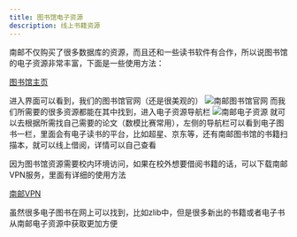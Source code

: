 ```yaml
---
title: 图书馆电子资源
description: 线上书籍资源
---
```


南邮不仅购买了很多数据库的资源，而且还和一些读书软件有合作，所以说图书馆的电子资源非常丰富，下面是一些使用方法：

[图书馆主页](https://lib.njupt.edu.cn/)

进入界面可以看到，我们的图书馆官网（还是很美观的）
![南邮图书馆官网](@assets/docs/learn/library/南邮图书馆官网.png)
而我们所需要的很多资源都能在其中找到，进入电子资源导航栏
![南邮电子资源](@assets/docs/learn/library/电子资源.png)
就可以去根据所需找自己需要的论文（数模比赛常用），左侧的导航栏可以看到电子图书一栏，里面会有电子读书的平台，比如超星、京东等，还有南邮图书馆的书籍扫描本，就可以线上借阅，详情可以自己查看

因为图书馆资源需要校内环境访问，如果在校外想要借阅书籍的话，可以下载南邮VPN服务，里面有详细的使用方法

[南邮VPN](https://xxb.njupt.edu.cn/9076/list.htm)

虽然很多电子图书在网上可以找到，比如zlib中，但是很多新出的书籍或者电子书从南邮电子资源中获取更加方便

